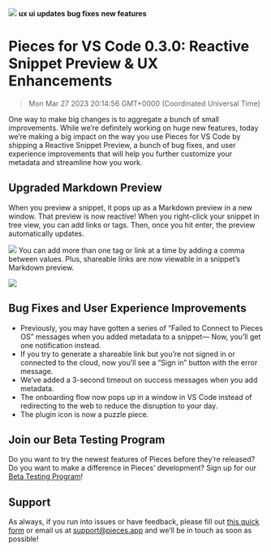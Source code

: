 ![](https://uploads-ssl.webflow.com/6143afec68f555387049efb3/63dac7cb785905150a89fcf8_VSCode-0_3_0_037471a0cb3ba320bb9d6431b34da706_2000.jpeg)
**ux ui updates** **bug fixes** **new features**
# Pieces for VS Code 0.3.0: Reactive Snippet Preview & UX Enhancements
> Mon Mar 27 2023 20:14:56 GMT+0000 (Coordinated Universal Time)

One way to make big changes is to aggregate a bunch of small improvements. While we’re definitely working on huge new features, today we’re making a big impact on the way you use Pieces for VS Code by shipping a Reactive Snippet Preview, a bunch of bug fixes, and user experience improvements that will help you further customize your metadata and streamline how you work.

## Upgraded Markdown Preview
When you preview a snippet, it pops up as a Markdown preview in a new window. That preview is now reactive! When you right-click your snippet in tree view, you can add links or tags. Then, once you hit enter, the preview automatically updates.

![](https://uploads-ssl.webflow.com/6143afec68f555387049efb3/63d98dc17b0cd74bad03872e_vscode0_3_0_78ba35613576ab072c1242e1a1f1ce4a.gif)
You can add more than one tag or link at a time by adding a comma between values. Plus, shareable links are now viewable in a snippet’s Markdown preview.

![](https://uploads-ssl.webflow.com/6143afec68f555387049efb3/63d98dc17b0cd767d103872d_Screenshot2023-01-31at3_44_46PM_b865bc29ac6571676dd8aaed473a08e4_800.jpeg)

## Bug Fixes and User Experience Improvements
- Previously, you may have gotten a series of “Failed to Connect to Pieces OS” messages when you added metadata to a snippet— Now, you’ll get one notification instead.
- If you try to generate a shareable link but you’re not signed in or connected to the cloud, now you’ll see a “Sign in” button with the error message.
- We’ve added a 3-second timeout on success messages when you add metadata.
- The onboarding flow now pops up in a window in VS Code instead of redirecting to the web to reduce the disruption to your day.
- The plugin icon is now a puzzle piece.

## Join our Beta Testing Program
Do you want to try the newest features of Pieces before they’re released? Do you want to make a difference in Pieces’ development? Sign up for our <a href="https://getpieces.typeform.com/to/XGGlUqEI" target="_blank" rel="noopener noreferrer">Beta Testing Program</a>!

## Support
As always, if you run into issues or have feedback, please fill out <a href="https://getpieces.typeform.com/to/mCjBSIjF" target="_blank" rel="noopener noreferrer">this quick form</a> or email us at <a href="mailto:support@pieces.app" target="_blank" rel="noopener noreferrer">support@pieces.app</a> and we’ll be in touch as soon as possible!
